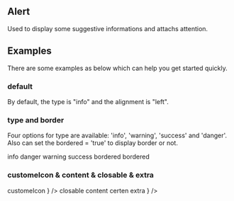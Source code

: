 

<Meta title="Components/Feedback/Alert" component={Alert} />

## Alert

Used to display some suggestive informations and attachs attention.

## Examples

There are some examples as below which can help you get started quickly.

### default

By default, the type is "info" and the alignment is "left".

<Canvas>
  <Story name="default">
    <Alert title="default Alert" />
  </Story>
</Canvas>

### type and border

Four options for type are available: 'info', 'warning', 'success' and 'danger'. Also can set the bordered = 'true' to display border or not.

<Canvas>
  <Story name="type and bodered">
    <Divider dashed textStyle={{ color: '#999' }}>info</Divider>
    <Alert title="info Alert" showIcon />
    <Divider dashed textStyle={{ color: '#999' }}>danger</Divider>
    <Alert title="danger Alert" type="danger" showIcon />
    <Divider dashed textStyle={{ color: '#999' }}>warning</Divider>
    <Alert title="warning Alert" type="warning" showIcon />
    <Divider dashed textStyle={{ color: '#999' }}>success</Divider>
    <Alert title="success Alert" type="success" showIcon />
    <Divider dashed textStyle={{ color: '#999' }}>bordered</Divider>
    <Alert title="with border" type="info" bordered />
    <Divider dashed textStyle={{ color: '#999' }}>bordered</Divider>
    <Alert title="with border" type="success" bordered />
  </Story>
</Canvas>

### customeIcon & content & closable & extra

<Canvas>
  <Story name="icon and content">
    <Divider dashed textStyle={{ color: '#999' }}>customeIcon</Divider>
    <Alert title="with icon" customIcon={<Icon icon="edit" theme="info" />} />
    <Divider dashed textStyle={{ color: '#999' }}>closable</Divider>
    <Alert title="with closable" type="danger" closable />
    <Divider dashed textStyle={{ color: '#999' }}>content</Divider>
    <Alert title="title" content="Alert content" type="warning" iconSize="lg" showIcon closable />
    <Divider dashed textStyle={{ color: '#999' }}>certen</Divider>
    <Alert title="with align" type="success" showIcon align="center" />
    <Divider dashed textStyle={{ color: '#999' }}>extra</Divider>
    <Alert title="with extra" type="info" extra={<Button label="Alert extra" size="small" />} />
  </Story>
</Canvas>

<ReadMe />

